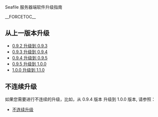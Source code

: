 Seafile 服务器端软件升级指南

__FORCETOC__

== 从上一版本升级 ==

* [[ upgrade-0.9.2-0.9.3|0.9.2 升级到 0.9.3]]
* [[ upgrade-0.9.3-0.9.4|0.9.3 升级到 0.9.4]]
* [[ upgrade-0.9.4-0.9.5|0.9.4 升级到 0.9.5]]
* [[ upgrade-0.9.5-1.0.0|0.9.5 升级到 1.0.0]]
* [[ upgrade-1.0.0-1.1.0|1.0.0 升级到 1.1.0]]

== 不连续升级 ==

如果您需要进行不连续的升级，比如，从 0.9.4 版本 升级到 1.0.0 版本, 请参照：

* [[ upgrade-non-continuous|不连续升级]]
